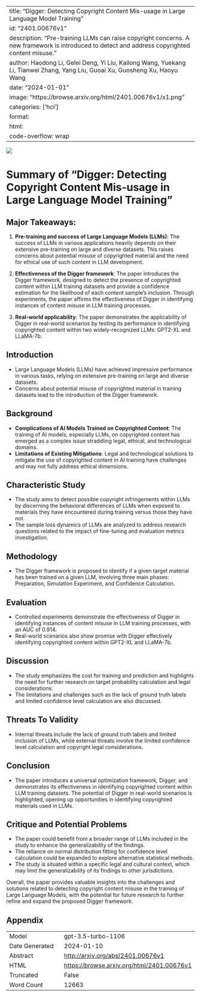 
---
title: "Digger: Detecting Copyright Content Mis-usage in Large Language Model Training"
id: "2401.00676v1"
description: "Pre-training LLMs can raise copyright concerns. A new framework is introduced to detect and address copyrighted content misuse."
author: Haodong Li, Gelei Deng, Yi Liu, Kailong Wang, Yuekang Li, Tianwei Zhang, Yang Liu, Guoai Xu, Guosheng Xu, Haoyu Wang
date: "2024-01-01"
image: "https://browse.arxiv.org/html/2401.00676v1/x1.png"
categories: ['hci']
format:
  html:
    code-overflow: wrap
---

![](https://browse.arxiv.org/html/2401.00676v1/x1.png)

# Summary of "Digger: Detecting Copyright Content Mis-usage in Large Language Model Training"

## Major Takeaways:
1. **Pre-training and success of Large Language Models (LLMs)**: The success of LLMs in various applications heavily depends on their extensive pre-training on large and diverse datasets. This raises concerns about potential misuse of copyrighted material and the need for ethical use of such content in LLM development.

2. **Effectiveness of the Digger framework**: The paper introduces the Digger framework, designed to detect the presence of copyrighted content within LLM training datasets and provide a confidence estimation for the likelihood of each content sample’s inclusion. Through experiments, the paper affirms the effectiveness of Digger in identifying instances of content misuse in LLM training processes.

3. **Real-world applicability**: The paper demonstrates the applicability of Digger in real-world scenarios by testing its performance in identifying copyrighted content within two widely-recognized LLMs: GPT2-XL and LLaMA-7b.

## Introduction
- Large Language Models (LLMs) have achieved impressive performance in various tasks, relying on extensive pre-training on large and diverse datasets.
- Concerns about potential misuse of copyrighted material in training datasets lead to the introduction of the Digger framework.

## Background
- **Complications of AI Models Trained on Copyrighted Content**: The training of AI models, especially LLMs, on copyrighted content has emerged as a complex issue straddling legal, ethical, and technological domains.
- **Limitations of Existing Mitigations**: Legal and technological solutions to mitigate the use of copyrighted content in AI training have challenges and may not fully address ethical dimensions.

## Characteristic Study
- The study aims to detect possible copyright infringements within LLMs by discerning the behavioral differences of LLMs when exposed to materials they have encountered during training versus those they have not.
- The sample loss dynamics of LLMs are analyzed to address research questions related to the impact of fine-tuning and evaluation metrics investigation.

## Methodology
- The Digger framework is proposed to identify if a given target material has been trained on a given LLM, involving three main phases: Preparation, Simulation Experiment, and Confidence Calculation.

## Evaluation
- Controlled experiments demonstrate the effectiveness of Digger in identifying instances of content misuse in LLM training processes, with an AUC of 0.914.
- Real-world scenarios also show promise with Digger effectively identifying copyrighted content within GPT2-XL and LLaMA-7b.

## Discussion
- The study emphasizes the cost for training and prediction and highlights the need for further research on target probability calculation and legal considerations.
- The limitations and challenges such as the lack of ground truth labels and limited confidence level calculation are also discussed.

## Threats To Validity
- Internal threats include the lack of ground truth labels and limited inclusion of LLMs, while external threats involve the limited confidence level calculation and copyright legal considerations.

## Conclusion
- The paper introduces a universal optimization framework, Digger, and demonstrates its effectiveness in identifying copyrighted content within LLM training datasets. The potential of Digger in real-world scenarios is highlighted, opening up opportunities in identifying copyrighted materials used in LLMs.

## Critique and Potential Problems
- The paper could benefit from a broader range of LLMs included in the study to enhance the generalizability of the findings.
- The reliance on normal distribution fitting for confidence level calculation could be expanded to explore alternative statistical methods.
- The study is situated within a specific legal and cultural context, which may limit the generalizability of its findings to other jurisdictions.

Overall, the paper provides valuable insights into the challenges and solutions related to detecting copyright content misuse in the training of Large Language Models, with the potential for future research to further refine and expand the proposed Digger framework.

## Appendix

|          |          |
|----------|----------|
| Model     | gpt-3.5-turbo-1106       |
| Date Generated     | 2024-01-10       |
| Abstract | [http://arxiv.org/abs/2401.00676v1](http://arxiv.org/abs/2401.00676v1)        |
| HTML     | [https://browse.arxiv.org/html/2401.00676v1](https://browse.arxiv.org/html/2401.00676v1)       |
| Truncated       | False       |
| Word Count       | 12663       |